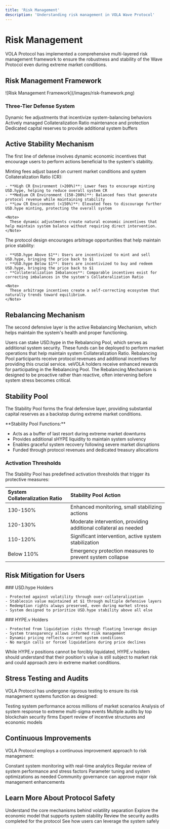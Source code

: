 ```yaml
---
title: 'Risk Management'
description: 'Understanding risk management in VOLA Wave Protocol'
---
```


# Risk Management

VOLA Protocol has implemented a comprehensive multi-layered risk management framework to ensure the robustness and stability of the Wave Protocol even during extreme market conditions.

## Risk Management Framework

<Frame>
  ![Risk Management Framework](/images/risk-framework.png)
</Frame>

### Three-Tier Defense System

<CardGroup cols={3}>
  <Card title="Level 1: Active Stability" icon="shield-halved">
    Dynamic fee adjustments that incentivize system-balancing behaviors
  </Card>
  <Card title="Level 2: Rebalancing" icon="shield">
    Actively managed Collateralization Ratio maintenance and protection
  </Card>
  <Card title="Level 3: Stability Pool" icon="shield-check">
    Dedicated capital reserves to provide additional system buffers
  </Card>
</CardGroup>

## Active Stability Mechanism

The first line of defense involves dynamic economic incentives that encourage users to perform actions beneficial to the system's stability.

<Tabs>
  <Tab title="Dynamic Minting Fees">
    <div className="mb-4">
      Minting fees adjust based on current market conditions and system Collateralization Ratio (CR):
    </div>
    
    - **High CR Environment (>200%)**: Lower fees to encourage minting USD.hype, helping to reduce overall system CR
    - **Medium CR Environment (150-200%)**: Balanced fees that generate protocol revenue while maintaining stability
    - **Low CR Environment (<150%)**: Elevated fees to discourage further USD.hype minting, protecting the overall system
    
    <Note>
      These dynamic adjustments create natural economic incentives that help maintain system balance without requiring direct intervention.
    </Note>
  </Tab>
  
  <Tab title="Arbitrage Incentives">
    <div className="mb-4">
      The protocol design encourages arbitrage opportunities that help maintain price stability:
    </div>
    
    - **USD.hype Above $1**: Users are incentivized to mint and sell USD.hype, bringing the price back to $1
    - **USD.hype Below $1**: Users are incentivized to buy and redeem USD.hype, bringing the price back to $1
    - **Collateralization Imbalances**: Comparable incentives exist for correcting imbalances in the system's Collateralization Ratio
    
    <Note>
      These arbitrage incentives create a self-correcting ecosystem that naturally trends toward equilibrium.
    </Note>
  </Tab>
</Tabs>

## Rebalancing Mechanism

The second defensive layer is the active Rebalancing Mechanism, which helps maintain the system's health and proper functioning.

<Steps>
  <Step title="Rebalancing Pool">
    Users can stake USD.hype in the Rebalancing Pool, which serves as additional system security.
  </Step>
  <Step title="Rebalancing Actions">
    These funds can be deployed to perform market operations that help maintain system Collateralization Ratio.
  </Step>
  <Step title="Incentive Structure">
    Rebalancing Pool participants receive protocol revenues and additional incentives for providing this crucial service.
  </Step>
  <Step title="Boosting Mechanism">
    veVOLA holders receive enhanced rewards for participating in the Rebalancing Pool.
  </Step>
</Steps>

<Warning>
  The Rebalancing Mechanism is designed to be proactive rather than reactive, often intervening before system stress becomes critical.
</Warning>

## Stability Pool

The Stability Pool forms the final defensive layer, providing substantial capital reserves as a backstop during extreme market conditions.

<Card>
  **Stability Pool Functions:**
  
  - Acts as a buffer of last resort during extreme market downturns
  - Provides additional sHYPE liquidity to maintain system solvency
  - Enables graceful system recovery following severe market disruptions
  - Funded through protocol revenues and dedicated treasury allocations
</Card>

### Activation Thresholds

The Stability Pool has predefined activation thresholds that trigger its protective measures:

| System Collateralization Ratio | Stability Pool Action |
| :----------------------------- | :-------------------- |
| 130-150% | Enhanced monitoring, small stabilizing actions |
| 120-130% | Moderate intervention, providing additional collateral as needed |
| 110-120% | Significant intervention, active system stabilization |
| Below 110% | Emergency protection measures to prevent system collapse |

## Risk Mitigation for Users

<Columns>
  <Column>
    ### USD.hype Holders
    
    - Protected against volatility through over-collateralization
    - Stablecoin value maintained at $1 through multiple defensive layers
    - Redemption rights always preserved, even during market stress
    - System designed to prioritize USD.hype stability above all else
  </Column>
  
  <Column>
    ### HYPE.v Holders
    
    - Protected from liquidation risks through floating leverage design
    - System transparency allows informed risk management
    - Dynamic pricing reflects current system conditions
    - No margin calls or forced liquidations during price declines
  </Column>
</Columns>

<Note>
  While HYPE.v positions cannot be forcibly liquidated, HYPE.v holders should understand that their position's value is still subject to market risk and could approach zero in extreme market conditions.
</Note>

## Stress Testing and Audits

VOLA Protocol has undergone rigorous testing to ensure its risk management systems function as designed:

<CardGroup cols={2}>
  <Card title="Monte Carlo Simulations" icon="chart-simple">
    Testing system performance across millions of market scenarios
  </Card>
  <Card title="Black Swan Modeling" icon="circle-exclamation">
    Analysis of system response to extreme multi-sigma events
  </Card>
  <Card title="Security Audits" icon="lock">
    Multiple audits by top blockchain security firms
  </Card>
  <Card title="Economic Model Validation" icon="chart-line">
    Expert review of incentive structures and economic models
  </Card>
</CardGroup>

## Continuous Improvements

VOLA Protocol employs a continuous improvement approach to risk management:

<Steps>
  <Step title="Monitoring">
    Constant system monitoring with real-time analytics
  </Step>
  <Step title="Analysis">
    Regular review of system performance and stress factors
  </Step>
  <Step title="Adjustments">
    Parameter tuning and system optimizations as needed
  </Step>
  <Step title="Governance">
    Community governance can approve major risk management enhancements
  </Step>
</Steps>

## Learn More About Protocol Safety

<CardGroup cols={2}>
  <Card title="Mechanisms" icon="gears" href="/volatility-separation/mechanisms">
    Understand the core mechanisms behind volatility separation
  </Card>
  <Card title="Economic Model" icon="chart-line" href="/governance/economic-model">
    Explore the economic model that supports system stability
  </Card>
  <Card title="Audits" icon="clipboard-check" href="/resources/audits">
    Review the security audits completed for the protocol
  </Card>
  <Card title="User Scenarios" icon="users" href="/volatility-separation/user-scenarios">
    See how users can leverage the system safely
  </Card>
</CardGroup> 
